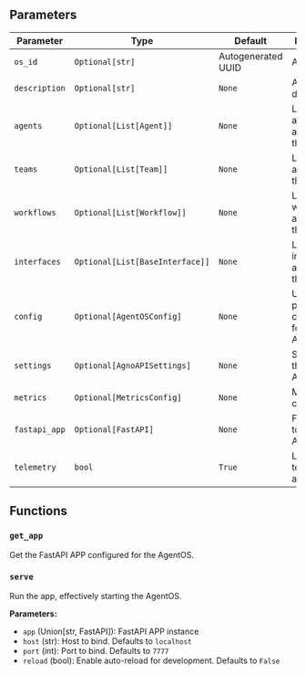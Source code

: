 ## Parameters

| Parameter | Type | Default | Description |
|-----------|------|---------|-------------|
| `os_id` | `Optional[str]` | Autogenerated UUID | AgentOS ID |
| `description` | `Optional[str]` | `None` | AgentOS description |
| `agents` | `Optional[List[Agent]]` | `None` | List of agents available in the AgentOS |
| `teams` | `Optional[List[Team]]` | `None` | List of teams available in the AgentOS |
| `workflows` | `Optional[List[Workflow]]` | `None` | List of workflows available in the AgentOS |
| `interfaces` | `Optional[List[BaseInterface]]` | `None` | List of interfaces available in the AgentOS |
| `config` | `Optional[AgentOSConfig]` | `None` | User-provided configuration for the AgentOS |
| `settings` | `Optional[AgnoAPISettings]` | `None` | Settings for the AgentOS API |
| `metrics` | `Optional[MetricsConfig]` | `None` | Metrics configuration |
| `fastapi_app` | `Optional[FastAPI]` | `None` | FastAPI APP to use for the AgentOS |
| `telemetry` | `bool` | `True` | Log minimal telemetry for analytics  |


## Functions

### `get_app`

Get the FastAPI APP configured for the AgentOS.

### `serve`

Run the app, effectively starting the AgentOS.

**Parameters:**

- `app` (Union[str, FastAPI]): FastAPI APP instance
- `host` (str): Host to bind. Defaults to `localhost`
- `port` (int): Port to bind. Defaults to `7777`
- `reload` (bool): Enable auto-reload for development. Defaults to `False`